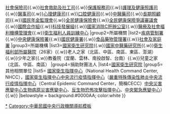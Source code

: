 {{Navbox
|name=中華民國衛生福利部所屬機關
|title={{ROC}}[[中華民國衛生福利部|衛生福利部]]所屬機關
|image=[[File:ROC Ministry of Health and Welfare Seal.svg|60px]]
|group1=內部單位
|list1=[[綜合規劃司|綜合規劃司]]{{.w}}[[衛生福利部社會保險司|社會保險司]]{{.w}}[[衛生福利部社會救助及社工司|社會救助及社工司]]{{.w}}[[衛生福利部保護服務司|保護服務司]]{{.w}}[[衛生福利部護理及健康照護司|護理及健康照護司]]{{.w}}[[衛生福利部醫事司|醫事司]]{{.w}}[[衛生福利部心理健康司|心理健康司]]{{.w}}[[衛生福利部口腔健康司|口腔健康司]]{{.w}}[[衛生福利部中醫藥司|中醫藥司]]{{.w}}[[衛生福利部長期照顧司|長期照顧司]]{{.w}}[[衛生福利部國民年金監理會|國民年金監理會]]{{.w}}[[衛生福利部全民健康保險會|全民健康保險會]]{{.w}}[[衛生福利部全民健康保險爭議審議會|全民健康保險爭議審議會]]{{.w}}[[衛生福利部國際合作組|國際合作組]]{{.w}}[[衛生福利部科技發展組|科技發展組]]{{.w}}[[衛生福利部國家消除C肝辦公室|國家消除C肝辦公室]]{{.w}}[[衛生福利部附屬醫療及社會福利機構管理會|醫療及社會福利機構管理會]]{{.w}}[[衛生福利部衛生福利人員訓練中心|衛生福利人員訓練中心]]
|group2=所屬機關
|list2=[[衛生福利部疾病管制署|疾病管制署]]{{.w}}[[衛生福利部中央健康保險署|中央健康保險署]]{{.w}}[[衛生福利部國民健康署|國民健康署]]{{.w}}[[衛生福利部食品藥物管理署|食品藥物管理署]]{{.w}}[[衛生福利部社會及家庭署|社會及家庭署]]<!--{{.w}}[[衛生福利部國民年金署|國民年金署]] 尚未設置-->
|group3=所屬機構
|list3=[[國家衛生研究院 (中華民國)|國家衛生研究院]]{{.w}}[[衛生福利部國家中醫藥研究所|國家中醫藥研究所]]{{.w}}[[衛生福利部所屬醫院]]（26家）{{.w}}老人之家（北區、中區、南區、東區、澎湖）{{.w}}少年之家{{.w}}教養院（宜蘭、雲林、南投啟智、台南）{{.w}}兒童之家（北區、中區、南區）
|group4=捐助財團法人
|list4=[[國家衛生研究院 (中華民國)|國家衛生研究院]]
|group5=其他相關單位
|list5= [[國家衛生指揮中心]]（National Health Command Center, NHCC），[[國家衛生指揮中心中央流行疫情指揮中心]]（[[嚴重特殊傳染性肺炎中央流行疫情指揮中心]]（Central Epidemic Command Center，簡稱CECC）[[中央災害應變中心]][[生物病原災害應變中心]]、[[反生物恐怖攻擊指揮中心]]、[[中央緊急應變中心]]）{{.w}}
|belowstyle = background:#0000AA; color:white
}}<noinclude>
[[Category:中華民國衛生福利部|*]]
[[Category:中華民國中央行政機關導航模板]]
</noinclude>
